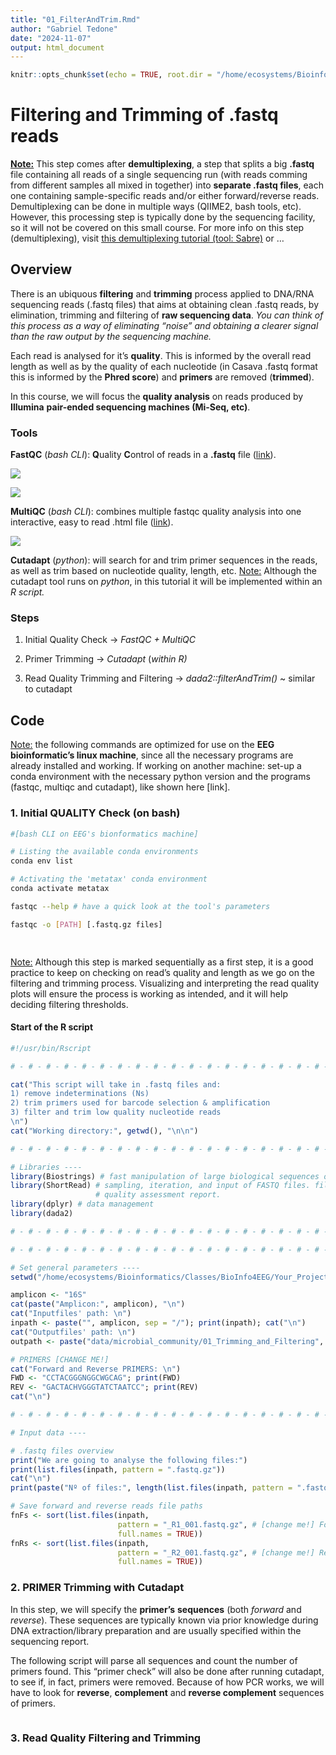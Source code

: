```yaml
---
title: "01_FilterAndTrim.Rmd"
author: "Gabriel Tedone"
date: "2024-11-07"
output: html_document
---
```


```r
knitr::opts_chunk$set(echo = TRUE, root.dir = "/home/ecosystems/Bioinformatics/Classes/BioInfo4EEG/Your_Project_Folder")
```

# Filtering and Trimming of .fastq reads

[**Note:**]{.underline} This step comes after **demultiplexing**, a step that splits a big **.fastq** file containing all reads of a single sequencing run (with reads comming from different samples all mixed in together) into **separate .fastq files**, each one containing sample-specific reads and/or either forward/reverse reads. Demultiplexing can be done in multiple ways (QIIME2, bash tools, etc). However, this processing step is typically done by the sequencing facility, so it will not be covered on this small course. For more info on this step (demultiplexing), visit [this demultiplexing tutorial (tool: Sabre)](https://astrobiomike.github.io/amplicon/demultiplexing){.uri} or ...

## Overview

There is an ubiquous **filtering** and **trimming** process applied to DNA/RNA sequencing reads (.fastq files) that aims at obtaining clean .fastq reads, by elimination, trimming and filtering of **raw sequencing data**. *You can think of this process as a way of eliminating "noise" and obtaining a clearer signal than the raw output by the sequencing machine.*

Each read is analysed for it's **quality**. This is informed by the overall read length as well as by the quality of each nucleotide (in Casava .fastq format this is informed by the **Phred score**) and **primers** are removed (**trimmed**).

In this course, we will focus the **quality analysis** on reads produced by **Illumina** **pair-ended sequencing machines (Mi-Seq, etc)**.

### Tools

**FastQC** (*bash CLI*): **Q**uality **C**ontrol of reads in a **.fastq** file ([link](https://www.bioinformatics.babraham.ac.uk/projects/fastqc/){.uri}).

![](images/fastqc.png)

![](images/goodQualityfastqc.png)

**MultiQC** (*bash CLI*): combines multiple fastqc quality analysis into one interactive, easy to read .html file ([link](https://seqera.io/multiqc/)).

![](images/multiqc.png)

**Cutadapt** (*python*): will search for and trim primer sequences in the reads, as well as trim based on nucleotide quality, length, etc. [Note:]{.underline} Although the cutadapt tool runs on *python*, in this tutorial it will be implemented within an *R script.*

### Steps

1.  Initial Quality Check -\> *FastQC + MultiQC*

2.  Primer Trimming -\> *Cutadapt* (*within* *R)*

3.  Read Quality Trimming and Filtering -\> *dada2::filterAndTrim()* \~ similar to cutadapt

## Code

[Note:]{.underline} the following commands are optimized for use on the **EEG bioinformatic's linux machine**, since all the necessary programs are already installed and working. If working on another machine: set-up a conda environment with the necessary python version and the programs (fastqc, multiqc and cutadapt), like shown here [link].

### 1. Initial QUALITY Check (on bash)

```bash
#[bash CLI on EEG's bionformatics machine]

# Listing the available conda environments
conda env list
```

```bash
# Activating the 'metatax' conda environment
conda activate metatax

```

```bash
fastqc --help # have a quick look at the tool's parameters

fastqc -o [PATH] [.fastq.gz files] 

        
```

[Note:]{.underline} Although this step is marked sequentially as a first step, it is a good practice to keep on checking on read's quality and length as we go on the filtering and trimming process. Visualizing and interpreting the read quality plots will ensure the process is working as intended, and it will help deciding filtering thresholds.

#### Start of the R script

```r
#!/usr/bin/Rscript

# - # - # - # - # - # - # - # - # - # - # - # - # - # - # - # - # - # - # - # - #

cat("This script will take in .fastq files and: 
1) remove indeterminations (Ns) 
2) trim primers used for barcode selection & amplification
3) filter and trim low quality nucleotide reads
\n")
cat("Working directory:", getwd(), "\n\n")

# - # - # - # - # - # - # - # - # - # - # - # - # - # - # - # - # - # - # - # - #

# Libraries ----
library(Biostrings) # fast manipulation of large biological sequences or sets of sequences
library(ShortRead) # sampling, iteration, and input of FASTQ files. filtering and trimming reads, 
                   # quality assessment report.
library(dplyr) # data management
library(dada2)

# - # - # - # - # - # - # - # - # - # - # - # - # - # - # - # - # - # - # - # - #
```

```r
# - # - # - # - # - # - # - # - # - # - # - # - # - # - # - # - # - # - # - # - #

# Set general parameters ----
setwd("/home/ecosystems/Bioinformatics/Classes/BioInfo4EEG/Your_Project_Folder")

amplicon <- "16S"
cat(paste("Amplicon:", amplicon), "\n")
cat("Inputfiles' path: \n")
inpath <- paste("", amplicon, sep = "/"); print(inpath); cat("\n")
cat("Outputfiles' path: \n")
outpath <- paste("data/microbial_community/01_Trimming_and_Filtering", amplicon, sep = "/"); print(outpath); cat("\n")

# PRIMERS [CHANGE ME!]
cat("Forward and Reverse PRIMERS: \n")
FWD <- "CCTACGGGNGGCWGCAG"; print(FWD)
REV <- "GACTACHVGGGTATCTAATCC"; print(REV)
cat("\n")

# - # - # - # - # - # - # - # - # - # - # - # - # - # - # - # - # - # - # - # - #

# Input data ----

# .fastq files overview
print("We are going to analyse the following files:")
print(list.files(inpath, pattern = ".fastq.gz"))
cat("\n")
print(paste("Nº of files:", length(list.files(inpath, pattern = ".fastq.gz")))) ; cat("\n")

# Save forward and reverse reads file paths
fnFs <- sort(list.files(inpath, 
                        pattern = "_R1_001.fastq.gz", # [change me!] Forward filename pattern
                        full.names = TRUE)) 
fnRs <- sort(list.files(inpath, 
                        pattern = "_R2_001.fastq.gz", # [change me!] Reverse filename pattern
                        full.names = TRUE)) 

```

### 2. PRIMER Trimming with Cutadapt

In this step, we will specify the **primer's** **sequences** (both *forward* and *reverse*). These sequences are typically known via prior knowledge during DNA extraction/library preparation and are usually specified within the sequencing report.

The following script will parse all sequences and count the number of primers found. This "primer check" will also be done after running cutadapt, to see if, in fact, primers were removed. Because of how PCR works, we will have to look for **reverse**, **complement** and **reverse complement** sequences of primers.

```r

```

### 3. Read Quality Filtering and Trimming

```r

```
